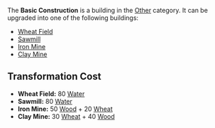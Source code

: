 {{Infobox building
| name = Basic Construction
| image = [[File:Basic_construction.png]]
| category = Other
| cycle = 30s
| capacity = N/A
| build_cost = 10 [[Gold]]
| description = Once this construction has been active for some time, it can be upgraded into a resource building of your choice.
}}

The '''Basic Construction''' is a building in the [[Other]] category. It can be upgraded into one of the following buildings:
* [[Wheat Field]]
* [[Sawmill]]
* [[Iron Mine]]
* [[Clay Mine]]

== Transformation Cost ==
* '''Wheat Field:''' 80 [[Water]]
* '''Sawmill:''' 80 [[Water]]
* '''Iron Mine:''' 50 [[Wood]] + 20 [[Wheat]]
* '''Clay Mine:''' 30 [[Wheat]] + 40 [[Wood]]